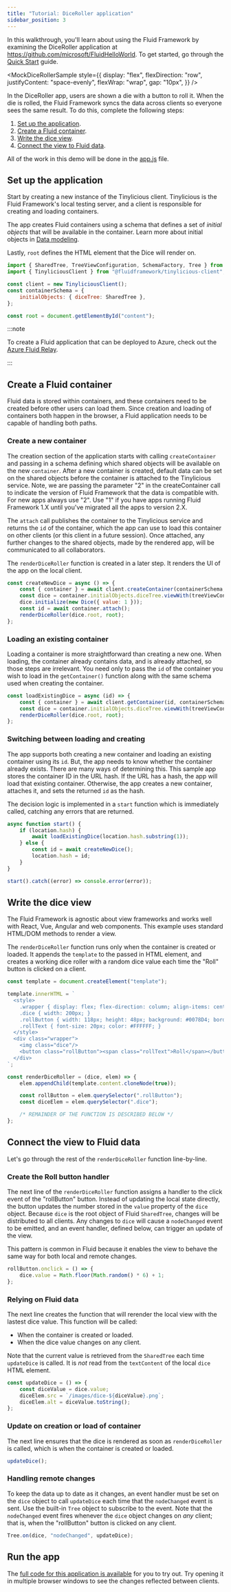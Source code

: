 ```yaml
---
title: "Tutorial: DiceRoller application"
sidebar_position: 3
---
```



In this walkthrough, you'll learn about using the Fluid Framework by examining the DiceRoller application at https://github.com/microsoft/FluidHelloWorld. To get started, go through the [Quick Start](./quick-start.mdx) guide.

<MockDiceRollerSample
	style={{
		display: "flex",
		flexDirection: "row",
		justifyContent: "space-evenly",
		flexWrap: "wrap",
		gap: "10px",
	}}
/>
<br />

In the DiceRoller app, users are shown a die with a button to roll it. When the die is rolled, the Fluid Framework syncs the data across clients so everyone sees the same result. To do this, complete the following steps:

1. [Set up the application](#set-up-the-application).
2. [Create a Fluid container](#create-a-fluid-container).
3. [Write the dice view](#write-the-dice-view).
4. [Connect the view to Fluid data](#connect-the-view-to-fluid-data).

All of the work in this demo will be done in the [app.js](https://github.com/microsoft/FluidHelloWorld/blob/main/src/app.js) file.

## Set up the application

Start by creating a new instance of the Tinylicious client. Tinylicious is the Fluid Framework's local testing server, and a client is responsible for creating and loading containers.

The app creates Fluid containers using a schema that defines a set of _initial objects_ that will be available in the container. Learn more about initial objects in [Data modeling](../build/data-modeling.mdx).

Lastly, `root` defines the HTML element that the Dice will render on.

```js
import { SharedTree, TreeViewConfiguration, SchemaFactory, Tree } from "fluid-framework";
import { TinyliciousClient } from "@fluidframework/tinylicious-client";

const client = new TinyliciousClient();
const containerSchema = {
	initialObjects: { diceTree: SharedTree },
};

const root = document.getElementById("content");
```

:::note

To create a Fluid application that can be deployed to Azure, check out the [Azure Fluid Relay](../deployment/azure-fluid-relay.mdx).

:::

## Create a Fluid container

Fluid data is stored within containers, and these containers need to be created before other users can load them. Since creation and loading of containers both happen in the browser, a Fluid application needs to be capable of handling both paths.

### Create a new container

The creation section of the application starts with calling `createContainer` and passing in a schema defining which shared objects will be available on the new `container`. After a new container is created, default data can be set on the shared objects before the container is attached to the Tinylicious service. Note, we are passing the parameter "2" in the createContainer call to indicate the version of Fluid Framework that the data
is compatible with. For new apps always use "2". Use "1" if you have apps running Fluid Framework 1.X until you've migrated all the apps to version 2.X.

The `attach` call publishes the container to the Tinylicious service and returns the `id` of the container, which the app can use to load this container on other clients (or this client in a future session). Once attached, any further changes to the shared objects, made by the rendered app, will be communicated to all collaborators.

The `renderDiceRoller` function is created in a later step. It renders the UI of the app on the local client.

```js
const createNewDice = async () => {
	const { container } = await client.createContainer(containerSchema, "2");
	const dice = container.initialObjects.diceTree.viewWith(treeViewConfiguration);
	dice.initialize(new Dice({ value: 1 }));
	const id = await container.attach();
	renderDiceRoller(dice.root, root);
};
```

### Loading an existing container

Loading a container is more straightforward than creating a new one. When loading, the container already contains data, and is already attached, so those steps are irrelevant. You need only to pass the `id` of the container you wish to load in the `getContainer()` function along with the same schema used when creating the container.

```js
const loadExistingDice = async (id) => {
	const { container } = await client.getContainer(id, containerSchema, "2");
	const dice = container.initialObjects.diceTree.viewWith(treeViewConfiguration);
	renderDiceRoller(dice.root, root);
};
```

### Switching between loading and creating

The app supports both creating a new container and loading an existing container using its `id`.
But, the app needs to know whether the container already exists. There are many ways of
determining this.
This sample app stores the container ID in the URL hash.
If the URL has a hash, the app will load that existing container.
Otherwise, the app creates a new container, attaches it, and sets the returned `id` as the hash.

The decision logic is implemented in a `start` function which is immediately called, catching any errors that are returned.

```js
async function start() {
	if (location.hash) {
		await loadExistingDice(location.hash.substring(1));
	} else {
		const id = await createNewDice();
		location.hash = id;
	}
}

start().catch((error) => console.error(error));
```

## Write the dice view

The Fluid Framework is agnostic about view frameworks and works well with React, Vue, Angular and web components.
This example uses standard HTML/DOM methods to render a view.

The `renderDiceRoller` function runs only when the container is created or loaded. It appends the `template` to the passed in HTML element, and creates a working dice roller with a random dice value each time the "Roll" button is clicked on a client.

```js
const template = document.createElement("template");

template.innerHTML = `
  <style>
    .wrapper { display: flex; flex-direction: column; align-items: center; }
    .dice { width: 200px; }
    .rollButton { width: 118px; height: 48px; background: #0078D4; border-style: none; border-radius: 8px; }
    .rollText { font-size: 20px; color: #FFFFFF; }
  </style>
  <div class="wrapper">
    <img class="dice"/>
    <button class="rollButton"><span class="rollText">Roll</span></button>
  </div>
`;

const renderDiceRoller = (dice, elem) => {
	elem.appendChild(template.content.cloneNode(true));

	const rollButton = elem.querySelector(".rollButton");
	const diceElem = elem.querySelector(".dice");

	/* REMAINDER OF THE FUNCTION IS DESCRIBED BELOW */
};
```

## Connect the view to Fluid data

Let's go through the rest of the `renderDiceRoller` function line-by-line.

### Create the Roll button handler

The next line of the `renderDiceRoller` function assigns a handler to the click event of the "rollButton" button.
Instead of updating the local state directly, the button updates the number stored in the `value` property of the `dice` object.
Because `dice` is the root object of Fluid `SharedTree`, changes will be distributed to all clients. 
Any changes to `dice` will cause a `nodeChanged` event to be emitted, and an event handler, defined below, can trigger an update of the view.

This pattern is common in Fluid because it enables the view to behave the same way for both local and remote changes.

```js
rollButton.onclick = () => {
	dice.value = Math.floor(Math.random() * 6) + 1;
};
```

### Relying on Fluid data

The next line creates the function that will rerender the local view with the lastest dice value. This function will be called:

-   When the container is created or loaded.
-   When the dice value changes on any client.

Note that the current value is retrieved from the `SharedTree` each time `updateDice` is called. It is _not_ read from the `textContent` of the local `dice` HTML element.

```js
const updateDice = () => {
	const diceValue = dice.value;
	diceElem.src = `/images/dice-${diceValue}.png`;
	diceElem.alt = diceValue.toString();
};
```

### Update on creation or load of container

The next line ensures that the dice is rendered as soon as `renderDiceRoller` is called, which is when the container is created or loaded.

```js
updateDice();
```

### Handling remote changes

To keep the data up to date as it changes, an event handler must be set on the `dice` object to call `updateDice` each time that the `nodeChanged` event is sent. Use the built-in `Tree` object to subscribe to the event. Note that the `nodeChanged` event fires whenever the `dice` object changes on _any_ client; that is, when the "rollButton" button is clicked on any client.

```js
Tree.on(dice, "nodeChanged", updateDice);
```

## Run the app

The [full code for this application is available](https://github.com/microsoft/FluidHelloWorld) for you to try out. Try opening it in multiple browser windows to see the changes reflected between clients.

